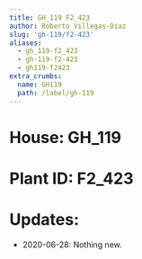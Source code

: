 ```yaml
---
title: GH_119 F2_423
author: Roberto Villegas-Diaz
slug: 'gh-119/f2-423'
aliases:
  - gh_119-f2_423
  - gh-119-f2-423
  - gh119-f2423
extra_crumbs:
  name: GH119
  path: /label/gh-119
---
```


# **House**: GH_119
# **Plant ID**: F2_423
# **Updates**: 
 - 2020-06-28: Nothing new.

